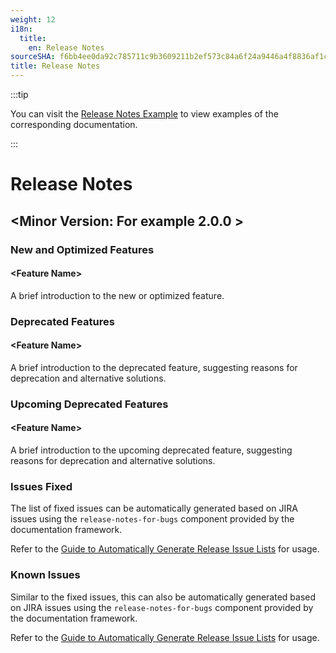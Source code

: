 ```yaml
---
weight: 12
i18n:
  title:
    en: Release Notes
sourceSHA: f6bb4ee0da92c785711c9b3609211b2ef573c84a6f24a9446a4f8836af1ce843
title: Release Notes
---
```


:::tip

You can visit the [Release Notes Example](https://product-doc-guide.alauda.cn/template/release_notes/example.html) to view examples of the corresponding documentation.

:::

# Release Notes

## \<Minor Version: For example 2.0.0 >

### New and Optimized Features

#### \<Feature Name>

A brief introduction to the new or optimized feature.

### Deprecated Features

#### \<Feature Name>

A brief introduction to the deprecated feature, suggesting reasons for deprecation and alternative solutions.

### Upcoming Deprecated Features

#### \<Feature Name>

A brief introduction to the upcoming deprecated feature, suggesting reasons for deprecation and alternative solutions.

### Issues Fixed

The list of fixed issues can be automatically generated based on JIRA issues using the `release-notes-for-bugs` component provided by the documentation framework.

Refer to the [Guide to Automatically Generate Release Issue Lists](https://product-doc-guide.alauda.cn/guide/auto_gen_releasenotes.html) for usage.

### Known Issues

Similar to the fixed issues, this can also be automatically generated based on JIRA issues using the `release-notes-for-bugs` component provided by the documentation framework.

Refer to the [Guide to Automatically Generate Release Issue Lists](https://product-doc-guide.alauda.cn/guide/auto_gen_releasenotes.html) for usage.
